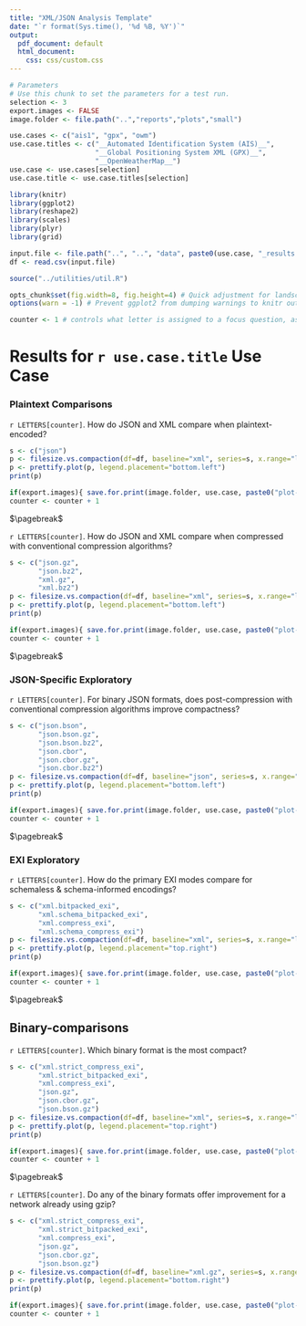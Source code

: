 ```yaml
---
title: "XML/JSON Analysis Template"
date: "`r format(Sys.time(), '%d %B, %Y')`"
output:
  pdf_document: default
  html_document:
    css: css/custom.css
---
```


```r
# Parameters
# Use this chunk to set the parameters for a test run. 
selection <- 3
export.images <- FALSE
image.folder <- file.path("..","reports","plots","small")

use.cases <- c("ais1", "gpx", "owm")
use.case.titles <- c("__Automated Identification System (AIS)__",
                     "__Global Positioning System XML (GPX)__",
                     "__OpenWeatherMap__")
use.case <- use.cases[selection]
use.case.title <- use.case.titles[selection]

library(knitr)
library(ggplot2)
library(reshape2)
library(scales)
library(plyr)
library(grid)

input.file <- file.path("..", "..", "data", paste0(use.case, "_results.csv"))
df <- read.csv(input.file)

source("../utilities/util.R")

opts_chunk$set(fig.width=8, fig.height=4) # Quick adjustment for landscape figures - only affects knitr output
options(warn = -1) # Prevent ggplot2 from dumping warnings to knitr output

counter <- 1 # controls what letter is assigned to a focus question, as well as the letter appended to plot export filenames
```

# Results for `r use.case.title`  Use Case

### Plaintext Comparisons

`r LETTERS[counter]`. How do JSON and XML compare when plaintext-encoded?

```r
s <- c("json")
p <- filesize.vs.compaction(df=df, baseline="xml", series=s, x.range="log")
p <- prettify.plot(p, legend.placement="bottom.left")
print(p)

if(export.images){ save.for.print(image.folder, use.case, paste0("plot-",letters[counter])) }
counter <- counter + 1
```

$\pagebreak$

`r LETTERS[counter]`. How do JSON and XML compare when compressed with conventional compression algorithms?

```r
s <- c("json.gz",
       "json.bz2",
       "xml.gz",
       "xml.bz2")
p <- filesize.vs.compaction(df=df, baseline="xml", series=s, x.range="log")
p <- prettify.plot(p, legend.placement="bottom.left")
print(p)

if(export.images){ save.for.print(image.folder, use.case, paste0("plot-",letters[counter])) }
counter <- counter + 1
```

$\pagebreak$

### JSON-Specific Exploratory

`r LETTERS[counter]`. For binary JSON formats, does post-compression with conventional compression algorithms improve compactness?

```r
s <- c("json.bson",
       "json.bson.gz",
       "json.bson.bz2",
       "json.cbor",
       "json.cbor.gz",
       "json.cbor.bz2")
p <- filesize.vs.compaction(df=df, baseline="json", series=s, x.range="log")
p <- prettify.plot(p, legend.placement="bottom.left")
print(p)

if(export.images){ save.for.print(image.folder, use.case, paste0("plot-",letters[counter])) }
counter <- counter + 1
```

$\pagebreak$

### EXI Exploratory

`r LETTERS[counter]`. How do the primary EXI modes compare for schemaless & schema-informed encodings?

```r
s <- c("xml.bitpacked_exi",
       "xml.schema_bitpacked_exi",
       "xml.compress_exi",
       "xml.schema_compress_exi")
p <- filesize.vs.compaction(df=df, baseline="xml", series=s, x.range="log")
p <- prettify.plot(p, legend.placement="top.right")
print(p)

if(export.images){ save.for.print(image.folder, use.case, paste0("plot-",letters[counter])) }
counter <- counter + 1
```

$\pagebreak$

## Binary-comparisons

`r LETTERS[counter]`. Which binary format is the most compact?

```r
s <- c("xml.strict_compress_exi",
       "xml.strict_bitpacked_exi",
       "xml.compress_exi",
       "json.gz",
       "json.cbor.gz",
       "json.bson.gz")
p <- filesize.vs.compaction(df=df, baseline="xml", series=s, x.range="log")
p <- prettify.plot(p, legend.placement="top.right")
print(p)

if(export.images){ save.for.print(image.folder, use.case, paste0("plot-",letters[counter])) }
counter <- counter + 1
```

$\pagebreak$

`r LETTERS[counter]`. Do any of the binary formats offer improvement for a network already using gzip?

```r
s <- c("xml.strict_compress_exi",
       "xml.strict_bitpacked_exi",
       "xml.compress_exi",
       "json.gz",
       "json.cbor.gz",
       "json.bson.gz")
p <- filesize.vs.compaction(df=df, baseline="xml.gz", series=s, x.range="log")
p <- prettify.plot(p, legend.placement="bottom.right")
print(p)

if(export.images){ save.for.print(image.folder, use.case, paste0("plot-",letters[counter])) }
counter <- counter + 1
```

<!---------------------------------------------------->
<!-- Unecessary plots. Perhaps move to an appendix. -->
<!---------------------------------------------------->

<!-- ## Extra Plots

`r LETTERS[counter]`. Which binary encoding of JSON is most compact? 

```r
# s <- c("json.bson",
#        "json.cbor")
# p <- filesize.vs.compaction(df=df, baseline="json", series=s, x.range="log")
# p <- prettify.plot(p, legend.placement="bottom.left")
# print(p)
# 
# if(export.images){ save.for.print(image.folder, use.case, paste0("plot-",letters[counter])) }
# counter <- counter + 1
```

`r LETTERS[counter]`. Does the ‘strict’ option significantly improve compaction for schema-informed encodings?

```r
# s <- c("xml.schema_bitpacked_exi",
#        "xml.strict_bitpacked_exi",
#        "xml.schema_compress_exi",
#        "xml.strict_compress_exi")
# p <- filesize.vs.compaction(df=df, baseline="xml", series=s, x.range="log")
# p <- prettify.plot(p, legend.placement="bottom.left")
# print(p)
# 
# if(export.images){ save.for.print(image.folder, use.case, paste0("plot-",letters[counter])) }
# counter <- counter + 1
```

`r LETTERS[counter]`. Do any of the tested conventional compression algorithms perform better on a schemaless, precompress EXI document than the standard DEFLATE?

```r
# s <- c("xml.precompress_exi.zip",
#        "xml.precompress_exi.gz",
#        "xml.precompress_exi.bz2")
# p <- filesize.vs.compaction(df=df, baseline="xml.compress_exi", series=s, x.range="log")
# p <- prettify.plot(p, legend.placement="bottom.left")
# print(p)
# 
# if(export.images){ save.for.print(image.folder, use.case, paste0("plot-",letters[counter])) }
# counter <- counter + 1
```

`r LETTERS[counter]`. Do any of the tested conventional compression algorithms perform better on a schema-informed, precompress EXI document than the standard DEFLATE?

```r
# s <- c("xml.schema_precompress_exi.zip",
#        "xml.schema_precompress_exi.gz",
#        "xml.schema_precompress_exi.bz2")
# p <- filesize.vs.compaction(df=df, baseline="xml.schema_compress_exi", series=s, x.range="log")
# p <- prettify.plot(p, legend.placement="top.right")
# print(p)
# 
# if(export.images){ save.for.print(image.folder, use.case, paste0("plot-",letters[counter])) }
# counter <- counter + 1
```
-->
